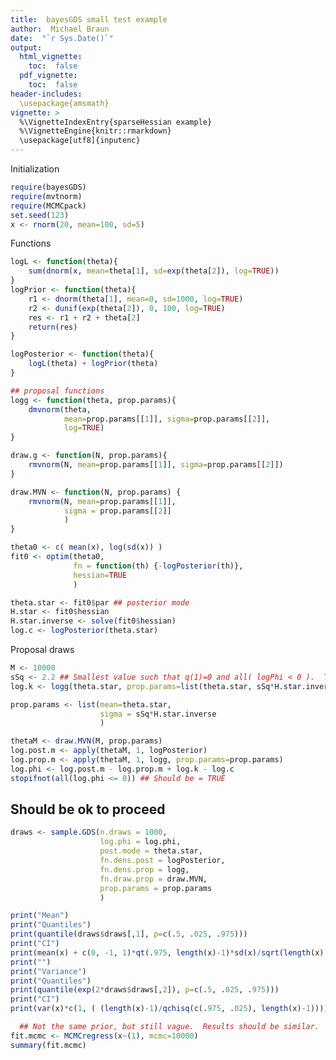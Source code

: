 ```yaml
---
title:  bayesGDS small test example
author:  Michael Braun
date:  "`r Sys.Date()`"
output:
  html_vignette:
    toc:  false
  pdf_vignette:
    toc:  false	
header-includes:
  \usepackage{amsmath}
vignette: >
  %\VignetteIndexEntry{sparseHessian example}
  %\VignetteEngine{knitr::rmarkdown}
  \usepackage[utf8]{inputenc}
---
```



Initialization
```r
require(bayesGDS)
require(mvtnorm)
require(MCMCpack)
set.seed(123)
x <- rnorm(20, mean=100, sd=5)
```
Functions
```r
logL <- function(theta){
    sum(dnorm(x, mean=theta[1], sd=exp(theta[2]), log=TRUE))
}
logPrior <- function(theta){
    r1 <- dnorm(theta[1], mean=0, sd=1000, log=TRUE)
    r2 <- dunif(exp(theta[2]), 0, 100, log=TRUE)
    res <- r1 + r2 + theta[2]
    return(res)
}

logPosterior <- function(theta){
    logL(theta) + logPrior(theta)
}

## proposal functions
logg <- function(theta, prop.params){
    dmvnorm(theta,
            mean=prop.params[[1]], sigma=prop.params[[2]],
            log=TRUE)
}

draw.g <- function(N, prop.params){
    rmvnorm(N, mean=prop.params[[1]], sigma=prop.params[[2]])
}

draw.MVN <- function(N, prop.params) {
    rmvnorm(N, mean=prop.params[[1]],
            sigma = prop.params[[2]]
            )
}

```

```r
theta0 <- c( mean(x), log(sd(x)) )
fit0 <- optim(theta0,
              fn = function(th) {-logPosterior(th)},
              hessian=TRUE
              )

theta.star <- fit0$par ## posterior mode
H.star <- fit0$hessian
H.star.inverse <- solve(fit0$hessian)
log.c <- logPosterior(theta.star)

```

Proposal draws
```r
M <- 10000
sSq <- 2.2 ## Smallest value such that q(1)=0 and all( logPhi < 0 ).  The value sSq=2.1 fails.
log.k <- logg(theta.star, prop.params=list(theta.star, sSq*H.star.inverse))

prop.params <- list(mean=theta.star,
                    sigma = sSq*H.star.inverse
                    )

thetaM <- draw.MVN(M, prop.params)
log.post.m <- apply(thetaM, 1, logPosterior)
log.prop.m <- apply(thetaM, 1, logg, prop.params=prop.params)
log.phi <- log.post.m - log.prop.m + log.k - log.c
stopifnot(all(log.phi <= 0)) ## Should be = TRUE
```

## Should be ok to proceed
```r
draws <- sample.GDS(n.draws = 1000,
                    log.phi = log.phi,
                    post.mode = theta.star,
                    fn.dens.post = logPosterior,
                    fn.dens.prop = logg,
                    fn.draw.prop = draw.MVN,
                    prop.params = prop.params
                    )
```

```r
print("Mean")
print("Quantiles")
print(quantile(draws$draws[,1], p=c(.5, .025, .975)))
print("CI")
print(mean(x) + c(0, -1, 1)*qt(.975, length(x)-1)*sd(x)/sqrt(length(x)))
print("")
print("Variance")
print("Quantiles")
print(quantile(exp(2*draws$draws[,2]), p=c(.5, .025, .975)))
print("CI")
print(var(x)*c(1, ( (length(x)-1)/qchisq(c(.975, .025), length(x)-1))))

  ## Not the same prior, but still vague.  Results should be similar.
fit.mcmc <- MCMCregress(x~(1), mcmc=10000)
summary(fit.mcmc)
```
